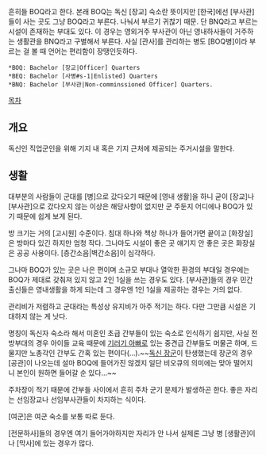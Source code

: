 흔히들 BOQ라고 한다. 본래 BOQ는 독신 [장교] 숙소란 뜻이지만 [한국]에선 [부사관]들이 사는 곳도 그냥 BOQ라고 부른다. 나눠서 부르기 귀찮기 때문. 단 BNQ라고 부르는 시설이 존재하는 부대도 있다. 이 경우는 영외거주 부사관이 아닌 영내하사들이 거주하는 생활관을 BNQ라고 구별해서 부른다. 사실 [관사]를 관리하는 병도 [BOQ병]이라 부르는 걸 볼 때 언어는 편리함이 장땡인듯하다.

 *BOQ: Bachelor [장교|Officer] Quarters
 *BEQ: Bachelor [사병#s-1|Enlisted] Quarters
 *BNQ: Bachelor [부사관|Non-comminssioned Officer] Quarters.

[[목차]]
== 개요 ==
독신인 직업군인을 위해 기지 내 혹은 기지 근처에 제공되는 주거시설을 말한다.
== 생활 ==
대부분의 사람들이 군대를 [병]으로 갔다오기 때문에 [영내 생활]을 하니 굳이 [장교]나 [부사관]으로 갔다오지 않는 이상은 해당사항이 없지만 군 주둔지 어디에나 BOQ가 있기 때문에 쉽게 보게 된다.

방 크기는 거의 [고시원] 수준이다. 침대 하나와 책상 하나가 들어가면 끝이고 [화장실]은 방마다 있긴 하지만 엄청 작다. 그나마도 시설이 좋은 곳 얘기지 안 좋은 곳은 화장실은 공공 사용이다. [층간소음|벽간소음]이 심각하다.

그나마 BOQ가 있는 곳은 나은 편이며 소규모 부대나 열악한 환경의 부대일 경우에는 BOQ가 제대로 갖춰져 있지 않고 2인 1실을 쓰는 경우도 있다. [부사관]들의 경우 민간 출신들은 영내생활을 하게 되는데 그 경우엔 1인 1실을 제공하는 경우는 거의 없다.

관리비가 저렴하고 군대라는 특성상 유지비가 아주 적기는 하다. 다만 그만큼 시설은 기대하지 않는 게 낫다.

명칭이 독신자 숙소라 해서 미혼인 초급 간부들이 있는 숙소로 인식하기 쉽지만, 사실 전방부대의 경우 아이들 교육 때문에 [[기러기 아빠]]로 있는 중견급 간부들도 머물곤 하며, 드물지만 노총각인 간부도 간혹 있는 편이다(…).~~[http://media.daum.net/politics/dipdefen/newsview?newsid=20131025151210268 독신 장군]이 탄생했는데 장군의 경우 [공관]이 나오는데 설마 BOQ에 들어가진 않겠지 일단 비오큐의 의미에는 맞아 떨어지니 본인이 원하면 들어갈 순 있다…~~

주차장이 적기 때문에 간부들 사이에서 흔히 주차 군기 문제가 발생하곤 한다. 좋은 자리는 선임장교나 선임부사관들이 차지하는 식이다. 

[여군]은 여군 숙소를 보통 따로 둔다.

[전문하사]들의 경우엔 여기 들어가야하지만 자리가 안 나서 실제론 그냥 병 [생활관]이나 [막사]에 있는 경우가 많다.
